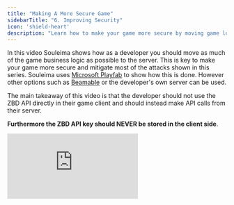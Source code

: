```yaml
---
title: "Making A More Secure Game"
sidebarTitle: "6. Improving Security"
icon: 'shield-heart'
description: "Learn how to make your game more secure by moving game logic to the server."
---
```


In this video Souleima shows how as a developer you should move as much of the game business logic as possible to the server. This is key to make your game more secure and mitigate most of the attacks shown in this series. Souleima uses [Microsoft Playfab](https://playfab.com/) to show how this is done. However other options such as [Beamable](https://beamable.com) or the developer's own server can be used.

The main takeaway of this video is that the developer should not use the ZBD API directly in their game client and should instead make API calls from their server.

**Furthermore the ZBD API key should NEVER be stored in the client side**.

<iframe
  className="w-full aspect-video rounded-lg"
  src="https://www.youtube.com/embed/bfKwJI7n79Y"
  title="ZBD Dev - Securing Game"
  frameBorder="0"
  allow="accelerometer; fullscreen; autoplay; clipboard-write; encrypted-media; gyroscope; picture-in-picture"
  allowfullscreen
></iframe>
